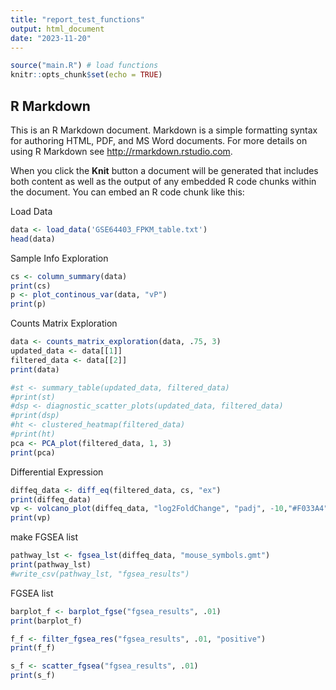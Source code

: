 ```yaml
---
title: "report_test_functions"
output: html_document
date: "2023-11-20"
---
```


```r
source("main.R") # load functions
knitr::opts_chunk$set(echo = TRUE)
```

## R Markdown

This is an R Markdown document. Markdown is a simple formatting syntax for authoring HTML, PDF, and MS Word documents. For more details on using R Markdown see <http://rmarkdown.rstudio.com>.

When you click the **Knit** button a document will be generated that includes both content as well as the output of any embedded R code chunks within the document. You can embed an R code chunk like this:

Load Data
```r
data <- load_data('GSE64403_FPKM_table.txt')
head(data)
```
Sample Info Exploration
```r
cs <- column_summary(data)
print(cs)
p <- plot_continous_var(data, "vP")
print(p)
```

Counts Matrix Exploration
```r
data <- counts_matrix_exploration(data, .75, 3)
updated_data <- data[[1]]
filtered_data <- data[[2]] 
print(data)
```


```r
#st <- summary_table(updated_data, filtered_data)
#print(st)
#dsp <- diagnostic_scatter_plots(updated_data, filtered_data)
#print(dsp)
#ht <- clustered_heatmap(filtered_data)
#print(ht)
pca <- PCA_plot(filtered_data, 1, 3)
print(pca)

```
Differential Expression
```r
diffeq_data <- diff_eq(filtered_data, cs, "ex")
print(diffeq_data)
vp <- volcano_plot(diffeq_data, "log2FoldChange", "padj", -10,"#F033A4", "#F7D513")
print(vp)
```

make FGSEA list
```r
pathway_lst <- fgsea_lst(diffeq_data, "mouse_symbols.gmt")
print(pathway_lst)
#write_csv(pathway_lst, "fgsea_results")
```

FGSEA list
```r
barplot_f <- barplot_fgse("fgsea_results", .01)
print(barplot_f)

f_f <- filter_fgsea_res("fgsea_results", .01, "positive")
print(f_f)

s_f <- scatter_fgsea("fgsea_results", .01)
print(s_f)
```
